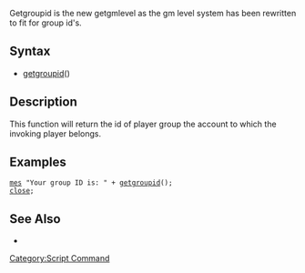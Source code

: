 Getgroupid is the new getgmlevel as the gm level system has been rewritten to fit for group id's.

== Syntax ==
* [[getgroupid]]()

== Description ==
This function will return the id of player group the account to which the invoking player belongs.

== Examples ==
 [[mes]] "Your group ID is: " + [[getgroupid]]();
 [[close]];

== See Also ==
* {{git|conf/groups.conf}}

[[Category:Script Command]]